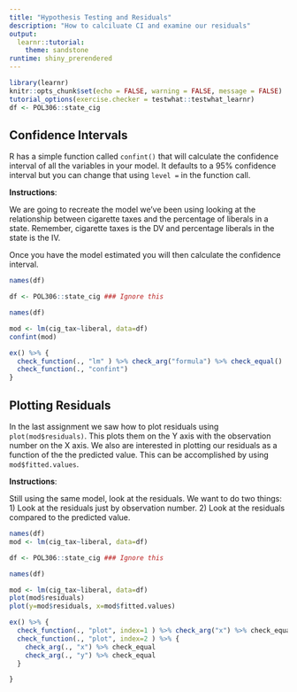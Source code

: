 ```yaml
---
title: "Hypothesis Testing and Residuals"
description: "How to calciluate CI and examine our residuals"
output:
  learnr::tutorial:
    theme: sandstone
runtime: shiny_prerendered
---
```


```r
library(learnr)
knitr::opts_chunk$set(echo = FALSE, warning = FALSE, message = FALSE)
tutorial_options(exercise.checker = testwhat::testwhat_learnr)
df <- POL306::state_cig

```



## Confidence Intervals

R has a simple function called `confint()` that will calculate the confidence interval of all the variables in your model. It defaults to a 95% confidence interval but you can change that using `level = ` in the function call. 

**Instructions**:

We are going to recreate the model we've been using looking at the relationship between cigarette taxes and the percentage of liberals in a state. Remember, cigarette taxes is the DV and percentage liberals in the state is the IV. 

Once you have the model estimated you will then calculate the confidence interval. 

```r
names(df)

```

```r
df <- POL306::state_cig ### Ignore this

names(df)

mod <- lm(cig_tax~liberal, data=df)
confint(mod)

```

```r
ex() %>% {
  check_function(., "lm" ) %>% check_arg("formula") %>% check_equal()
  check_function(., "confint")
}

```




## Plotting Residuals

In the last assignment we saw how to plot residuals using `plot(mod$residuals)`. This plots them on the Y axis with the observation number on the X axis. We also are interested in plotting our residuals as a function of the the predicted value. This can be accomplished by using `mod$fitted.values`.  

**Instructions**:

Still using the same model, look at the residuals. We want to do two things:
1) Look at the residuals just by observation number.
2) Look at the residuals compared to the predicted value. 

```r
names(df)
mod <- lm(cig_tax~liberal, data=df)

```

```r
df <- POL306::state_cig ### Ignore this

names(df)

mod <- lm(cig_tax~liberal, data=df)
plot(mod$residuals)
plot(y=mod$residuals, x=mod$fitted.values)
```

```r
ex() %>% {
  check_function(., "plot", index=1 ) %>% check_arg("x") %>% check_equal
  check_function(., "plot", index=2 ) %>% {
    check_arg(., "x") %>% check_equal
    check_arg(., "y") %>% check_equal
  }

}

```

















